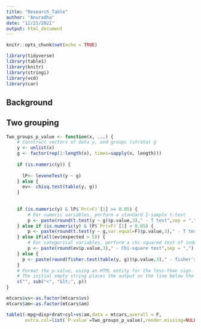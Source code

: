 ---
title: "Research_Table"
author: "Anuradha"
date: "12/21/2021"
output: html_document
---

```{r setup, include=FALSE}
knitr::opts_chunk$set(echo = TRUE)
```


```{r}
library(tidyverse)
library(table1)
library(knitr)
library(stringi)
library(vcd)
library(car)
```


## Background

## Two grouping 

```{r}
Two_groups_p_value <- function(x, ...) {
    # Construct vectors of data y, and groups (strata) g
    y <- unlist(x)
    g <- factor(rep(1:length(x), times=sapply(x, length)))
    
    if (is.numeric(y)) {
    
      lP<- leveneTest(y ~ g)  
    } else {
      ev<- chisq.test(table(y, g))
    }
  
    
    if (is.numeric(y) & lP$`Pr(>F)`[1] >= 0.05) {
        # For numeric variables, perform a standard 2-sample t-test
        p <- paste(round(t.test(y ~ g)$p.value,3)," - T test",sep = ",")
    } else if (is.numeric(y) & lP$`Pr(>F)`[1] < 0.05) {
        p <- paste(round(t.test(y ~ g,var.equal=F)$p.value,3)," - T test",sep = ",")
    } else if(all(ev$expected > 5)) {
        # For categorical variables, perform a chi-squared test of independence
        p <- paste(round(ev$p.value,3)," - Chi-square test",sep = ",")
    } else {
      p <- paste(round(fisher.test(table(y, g))$p.value,3)," - fisher's-square test",sep = ",")
    }
    # Format the p-value, using an HTML entity for the less-than sign.
    # The initial empty string places the output on the line below the variable label.
    c("", sub("<", "&lt;", p))
}

mtcars$vs<-as.factor(mtcars$vs)
mtcars$am<-as.factor(mtcars$am)

table1(~mpg+disp+drat+cyl+vs|am,data = mtcars,overall = F,
       extra.col=list(`P-value`=Two_groups_p_value),render.missing=NULL)

```

